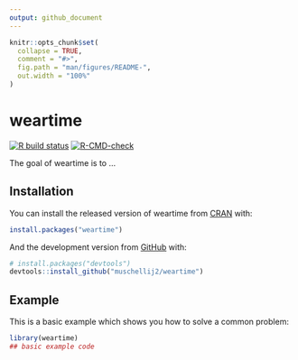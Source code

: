 ```yaml
---
output: github_document
---
```





<!-- README.md is generated from README.Rmd. Please edit that file -->

```r
knitr::opts_chunk$set(
  collapse = TRUE,
  comment = "#>",
  fig.path = "man/figures/README-",
  out.width = "100%"
)
```

# weartime

<!-- badges: start -->
[![R build status](https://github.com/muschellij2/weartime/workflows/R-CMD-check/badge.svg)](https://github.com/muschellij2/weartime/actions)
[![R-CMD-check](https://github.com/muschellij2/weartime/actions/workflows/R-CMD-check.yaml/badge.svg)](https://github.com/muschellij2/weartime/actions/workflows/R-CMD-check.yaml)
<!-- badges: end -->

The goal of weartime is to ...

## Installation

You can install the released version of weartime from [CRAN](https://CRAN.R-project.org) with:

``` r
install.packages("weartime")
```

And the development version from [GitHub](https://github.com/) with:

``` r
# install.packages("devtools")
devtools::install_github("muschellij2/weartime")
```
## Example

This is a basic example which shows you how to solve a common problem:

```r
library(weartime)
## basic example code
```

